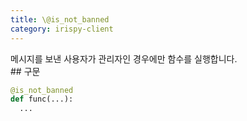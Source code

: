 ```yaml
---
title: \@is_not_banned
category: irispy-client
---
```


<Section>
  메시지를 보낸 사용자가 관리자인 경우에만 함수를 실행합니다.
</Section>
<Section>
  ## 구문

  ~~~py
  @is_not_banned
  def func(...):
    ...
  ~~~
</Section>